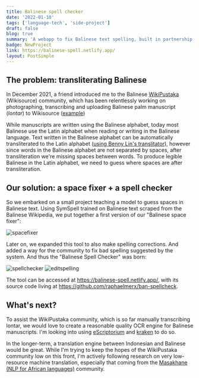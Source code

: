 ```yaml
---
title: Balinese spell checker
date: '2022-01-10'
tags: ['language-tech', 'side-project']
draft: false
blog: true
summary: 'A webapp to fix Balinese text spelling, built in partnership with the WikiPustaka (Balinese Wikisource) community. Useful to fix text transliterated from the Balinese alphabet to the Latin alphabet. '
badge: NewProject
link: https://balinese-spell.netlify.app/
layout: PostSimple
---
```


## The problem: transliterating Balinese

In December 2021, a friend introduced me to the Balinese [WikiPustaka](https://diff.wikimedia.org/2021/11/15/balinese-wikisource-wikipustaka-gives-a-new-life-to-palm-leaf-manuscripts/)
(Wikisource) community, which has been relentlessly working on photographing, transcribing and uploading Balinese palm manuscript (_lontar_) to Wikisource ([example](https://wikisource.org/wiki/Page:Bali-lontar-aji-pangasih-400ppi.pdf/15))

While manuscripts are written using the Balinese alphabet, today most Balinese use the Latin alphabet when reading or writing in the Balinese language.
Text written in the Balinese alphabet can be automatically transliterated to the Latin alphabet ([using Benny Lin's translitator](https://bennylin.github.io/transliterasijawa/bali.html)),
however since words in the Balinese alphabet are not separated by spaces, after transliteration we're missing spaces between words.
To produce legible Balinese in the Latin alphabet, we need to guess where spaces are after transliteration.

## Our solution: a space fixer + a spell checker

So we embarked on a small project teaching a model to guess spaces in Balinese text.
Using SymSpell trained on Balinese text scraped from the Balinese Wikipedia, we put together a first version of our "Balinese space fixer":

<div className="flex flex-wrap -mx-2 overflow-hidden xl:-mx-2">
  <div className="my-1 px-2 w-full overflow-hidden xl:my-1 xl:px-2 xl:w-1/2 text-center">
    <Image
      alt="spacefixer"
      src="/static/images/balinese_space_fixer.jpeg"
      width={450}
      height={350}
    />
  </div>
</div>

Later on, we expanded this tool to also make spelling corrections.
And added a way for the community to fix bad spelling suggested by the system. And thus the "Balinese Spell Checker" was born:

<div className="flex flex-wrap -mx-2 overflow-hidden xl:-mx-2">
  <div className="my-1 px-2 w-full overflow-hidden xl:my-1 xl:px-2 xl:w-1/2 text-center">
    <Image
      alt="spellchecker"
      src="/static/images/balinese_spell_checker.jpeg"
      width={500}
      height={350}
    />
    <Image alt="editspelling" src="/static/images/edit_spelling.jpeg" width={500} height={350} />
  </div>
</div>

The tool can be accessed at https://balinese-spell.netlify.app/, with its source code living at https://github.com/raphaelmerx/ban-spellcheck.

## What's next?

To assist the WikiPustaka community, which is so far manually transcribing lontar, we would love to create a reasonable quality OCR engine for Balinese manuscripts.
I'm looking into using [eScriptorium](https://escriptorium.inria.fr/) and [kraken](http://kraken.re/master/index.html) to do so.

In the longer-term, a translation engine between Indonesian and Balinese would be great.
While I'm trying to keep the hopes of the WikiPustaka community low on this front,
I'm actively following research on very low-resource machine translation, especially that coming from the
[Masakhane (NLP for African languages)](https://github.com/masakhane-io/masakhane-mt) community.
